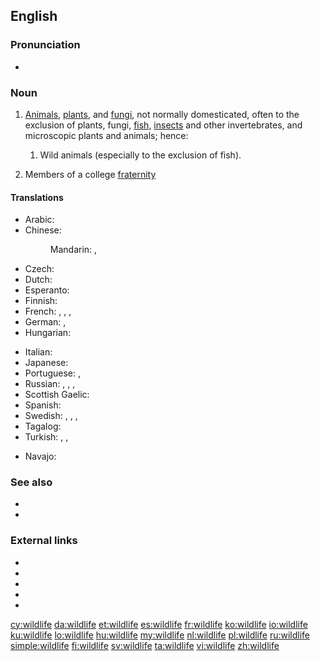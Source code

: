 ==English==

===Pronunciation===
* {{IPA|/ˈwaɪldlaɪf/|lang=en}}

===Noun===
{{wikipedia}}
{{en-noun|-}}

# [[animal|Animals]], [[plant]]s, and [[fungus|fungi]], not normally domesticated, often to the exclusion of plants, fungi, [[fish]], [[insect]]s and other invertebrates, and microscopic plants and animals; hence:
## {{lb|en|in particular}} Wild animals (especially to the exclusion of fish).
# {{lb|en|slang}} Members of a college [[fraternity]]

====Translations====
{{trans-top|animals and plants in their natural environment}}
* Arabic: {{t|ar|اَلْحَيَاة اَلْبَرِّيَّة|f|tr=al-ḥayāh al-barriyya}}
* Chinese:
*: Mandarin: {{t|cmn|野生動物|sc=Hani}}, {{t+|cmn|野生动物|tr=yěshēng dòngwù|sc=Hani}}
* Czech: {{t-needed|cs}}
* Dutch: {{t|nl|wildleven|n}}
* Esperanto: {{t|eo|faŭno}}
* Finnish: {{t+|fi|villieläin|p|alt=villieläimet}}
* French: {{t+|fr|nature|f}}, {{t+|fr|environnement|f}}, {{t+|fr|faune|f}}, {{t+|fr|flore|f}}
* German: {{t+|de|Tierwelt|f}}, {{t+|de|Fauna|f}}
* Hungarian: {{t|hu|vadvilág}}
{{trans-mid}}
* Italian: {{t+|it|fauna|f}}
* Japanese: {{t|ja|野生動物|tr=やせいどうぶつ, yasei dōbutsu}}
* Portuguese: {{t|pt|vida selvagem|f}}, {{t+|pt|fauna|f}}
* Russian: {{t|ru|ди́кая приро́да|f}}, {{t|ru|жива́я приро́да|f}}, {{t|ru|живо́тный мир|m}}, {{t+|ru|фа́уна|f}}
* Scottish Gaelic: {{t|gd|fiadh-bheatha|f}}
* Spanish: {{t|es|vida silvestre|f}}
* Swedish: {{t+|sv|vilt|n}}, {{t+|sv|natur|c}}, {{t+|sv|fauna|c}}, {{t+|sv|flora|c}}
* Tagalog: {{t|tl|buhay-ilang}}
* Turkish: {{t|tr|vahşi yaşam}}, {{t|tr|vahşi hayat}}, {{t|tr|vahşi doğa}}
{{trans-bottom}}
{{trans-top|animals (without plants)}}
* Navajo: {{t|nv|naaldeehii}}
{{trans-bottom}}
===See also===
* {{l|en|flora}}
* {{l|en|fauna}}

===External links===
* {{R:OneLook}}
* {{cite-web
|url=http://www.ecy.wa.gov/programs/tcp/policies/terrestrial/TEEDefinitions.htm
|title=Definitions and Acronyms
|publisher=Department of Ecology State of Washington
|accessdate=2011-04-28}}
* {{cite-web
|url=http://www.ncwildlife.org/Regs/Regs_Definition_Terms.htm
|title=Regulation definitions
|publisher=North Carolina Wildlife Resources Commission
|accessdate=2011-04-28}}
* {{cite-web
|url=http://www.pskf.ca/publications/glossary.html
|title=Glossary
|publisher=The Pacific Streamkeepers Federation
|accessdate=2011-04-28}}
* {{cite-web
|url=http://www.scvas.org/index.php?page=text&id=wdpdict
|title=Wetlands Discovery Program Dictionary
|publisher=Santa Clara Valley Audubon society
|accessdate=2011-04-28}}

[[cy:wildlife]]
[[da:wildlife]]
[[et:wildlife]]
[[es:wildlife]]
[[fr:wildlife]]
[[ko:wildlife]]
[[io:wildlife]]
[[ku:wildlife]]
[[lo:wildlife]]
[[hu:wildlife]]
[[my:wildlife]]
[[nl:wildlife]]
[[pl:wildlife]]
[[ru:wildlife]]
[[simple:wildlife]]
[[fi:wildlife]]
[[sv:wildlife]]
[[ta:wildlife]]
[[vi:wildlife]]
[[zh:wildlife]]